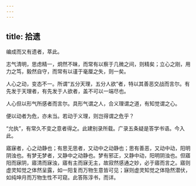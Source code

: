 ```yaml
---
---
---
```

title: 拾遗
---




编成而又有遗者，萃此。





志气清明，思虑精一，炯然不昧，而常有以察于几微之间，则精矣；立心之刚，用力之笃，毅然自守，而常有以谨于毫厘之失，则一矣。

人心之动，变态不一。所谓“五分天理，五分人欲”者，特以其善恶交战而言尔。有先发于天理者，有先发于人欲者，盖不可以一端尽也。

人心但以形气所感者而言尔。具形气谓之人，合义理谓之道，有知觉谓之心。

便以动者为危，亦未当。若动于义理，则岂得谓之危乎？

“允执”，有常久不变之意者得之。此建别录所载。广录五条疑是答学书语。今入此。

寤寐者，心之动静也；有思无思者，又动中之动静也；思有善恶，又动中动，阳明阴浊也。有梦无梦者，又静中之动静也。梦有邪正，又静中动，阳明阴浊也。但寤阳而寐阴，寤清而寐浊，寤有主而寐无主，故寂然感通之妙，必于寤而言之。寤则虚灵知觉之体然呈露，如一阳复而万物生意皆可见；寐则虚灵知觉之体隐然潜伏，如纯坤月而万物生性不可窥。此答陈淳书，而详。